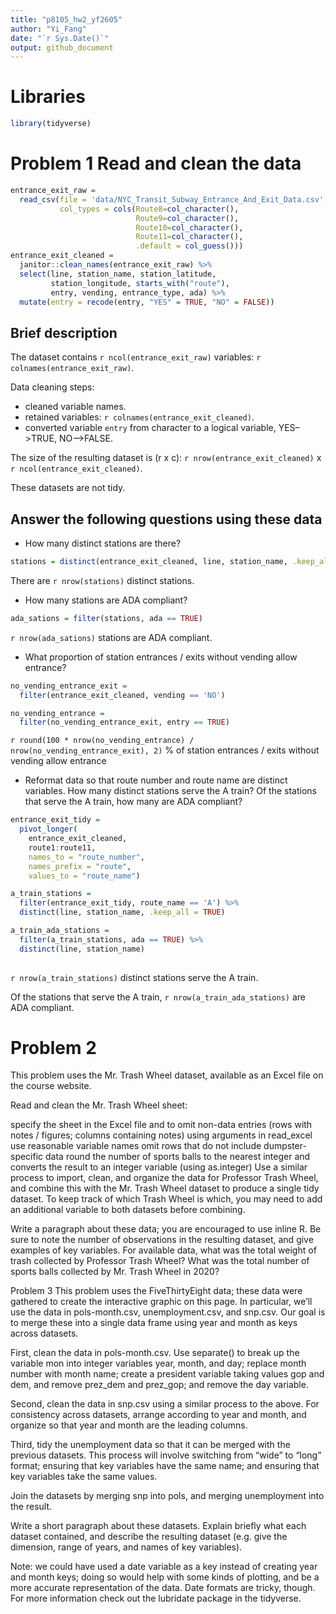 ```yaml
---
title: "p8105_hw2_yf2605"
author: "Yi_Fang"
date: "`r Sys.Date()`"
output: github_document
---
```


# Libraries

```r
library(tidyverse)
```

# Problem 1 Read and clean the data


```r
entrance_exit_raw = 
  read_csv(file = 'data/NYC_Transit_Subway_Entrance_And_Exit_Data.csv',
           col_types = cols(Route8=col_character(), 
                            Route9=col_character(),
                            Route10=col_character(),
                            Route11=col_character(),
                            .default = col_guess()))
entrance_exit_cleaned = 
  janitor::clean_names(entrance_exit_raw) %>% 
  select(line, station_name, station_latitude, 
         station_longitude, starts_with("route"), 
         entry, vending, entrance_type, ada) %>% 
  mutate(entry = recode(entry, "YES" = TRUE, "NO" = FALSE))
```

## Brief description

The dataset contains `r ncol(entrance_exit_raw)` variables: `r colnames(entrance_exit_raw)`. 

Data cleaning steps: 

*   cleaned variable names.
*   retained variables: `r colnames(entrance_exit_cleaned)`. 
*   converted variable `entry` from character to a logical variable, YES-->TRUE, NO-->FALSE.

The size of the resulting dataset is (r x c): `r nrow(entrance_exit_cleaned)` x `r ncol(entrance_exit_cleaned)`. 

These datasets are not tidy.

## Answer the following questions using these data

*   How many distinct stations are there?

```r
stations = distinct(entrance_exit_cleaned, line, station_name, .keep_all = TRUE)
```

There are `r nrow(stations)` distinct stations.

*   How many stations are ADA compliant?

```r
ada_sations = filter(stations, ada == TRUE)
```

`r nrow(ada_sations)` stations are ADA compliant.

*   What proportion of station entrances / exits without vending allow entrance?

```r
no_vending_entrance_exit = 
  filter(entrance_exit_cleaned, vending == 'NO')

no_vending_entrance = 
  filter(no_vending_entrance_exit, entry == TRUE)
```

`r round(100 * nrow(no_vending_entrance) / nrow(no_vending_entrance_exit), 2)` % of station entrances / exits without vending allow entrance

*   Reformat data so that route number and route name are distinct variables. How many distinct stations serve the A train? Of the stations that serve the A train, how many are ADA compliant?

```r
entrance_exit_tidy = 
  pivot_longer(
    entrance_exit_cleaned, 
    route1:route11,
    names_to = "route_number",
    names_prefix = "route",
    values_to = "route_name")

a_train_stations = 
  filter(entrance_exit_tidy, route_name == 'A') %>% 
  distinct(line, station_name, .keep_all = TRUE)

a_train_ada_stations = 
  filter(a_train_stations, ada == TRUE) %>% 
  distinct(line, station_name)
  
```

`r nrow(a_train_stations)` distinct stations serve the A train.

Of the stations that serve the A train, `r nrow(a_train_ada_stations)` are ADA compliant.

# Problem 2
This problem uses the Mr. Trash Wheel dataset, available as an Excel file on the course website.

Read and clean the Mr. Trash Wheel sheet:

specify the sheet in the Excel file and to omit non-data entries (rows with notes / figures; columns containing notes) using arguments in read_excel
use reasonable variable names
omit rows that do not include dumpster-specific data
round the number of sports balls to the nearest integer and converts the result to an integer variable (using as.integer)
Use a similar process to import, clean, and organize the data for Professor Trash Wheel, and combine this with the Mr. Trash Wheel dataset to produce a single tidy dataset. To keep track of which Trash Wheel is which, you may need to add an additional variable to both datasets before combining.

Write a paragraph about these data; you are encouraged to use inline R. Be sure to note the number of observations in the resulting dataset, and give examples of key variables. For available data, what was the total weight of trash collected by Professor Trash Wheel? What was the total number of sports balls collected by Mr. Trash Wheel in 2020?

Problem 3
This problem uses the FiveThirtyEight data; these data were gathered to create the interactive graphic on this page. In particular, we’ll use the data in pols-month.csv, unemployment.csv, and snp.csv. Our goal is to merge these into a single data frame using year and month as keys across datasets.

First, clean the data in pols-month.csv. Use separate() to break up the variable mon into integer variables year, month, and day; replace month number with month name; create a president variable taking values gop and dem, and remove prez_dem and prez_gop; and remove the day variable.

Second, clean the data in snp.csv using a similar process to the above. For consistency across datasets, arrange according to year and month, and organize so that year and month are the leading columns.

Third, tidy the unemployment data so that it can be merged with the previous datasets. This process will involve switching from “wide” to “long” format; ensuring that key variables have the same name; and ensuring that key variables take the same values.

Join the datasets by merging snp into pols, and merging unemployment into the result.

Write a short paragraph about these datasets. Explain briefly what each dataset contained, and describe the resulting dataset (e.g. give the dimension, range of years, and names of key variables).

Note: we could have used a date variable as a key instead of creating year and month keys; doing so would help with some kinds of plotting, and be a more accurate representation of the data. Date formats are tricky, though. For more information check out the lubridate package in the tidyverse.